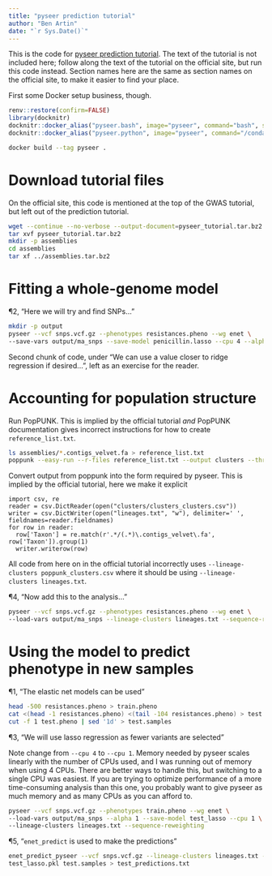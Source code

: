 ```yaml
---
title: "pyseer prediction tutorial"
author: "Ben Artin"
date: "`r Sys.Date()`"
---
```


This is the code for [pyseer prediction tutorial](https://pyseer.readthedocs.io/en/master/predict.html). The text of the tutorial is not included here; follow along the text of the tutorial on the official site, but run this code instead. Section names here are the same as section names on the official site, to make it easier to find your place.

First some Docker setup business, though.

```r
renv::restore(confirm=FALSE)
library(docknitr)
docknitr::docker_alias("pyseer.bash", image="pyseer", command="bash", share.files=TRUE)
docknitr::docker_alias("pyseer.python", image="pyseer", command="/conda/bin/python3.7", share.files=TRUE)
```

```bash
docker build --tag pyseer .
```

# Download tutorial files

On the official site, this code is mentioned at the top of the GWAS tutorial, but left out of the prediction tutorial. 

```pyseer.bash
wget --continue --no-verbose --output-document=pyseer_tutorial.tar.bz2 https://ndownloader.figshare.com/files/14091179
tar xvf pyseer_tutorial.tar.bz2
mkdir -p assemblies
cd assemblies
tar xf ../assemblies.tar.bz2
```

# Fitting a whole-genome model

¶2, "Here we will try and find SNPs…"

```pyseer.bash
mkdir -p output
pyseer --vcf snps.vcf.gz --phenotypes resistances.pheno --wg enet \
--save-vars output/ma_snps --save-model penicillin.lasso --cpu 4 --alpha 1 > selected.txt
```

Second chunk of code, under "We can use a value closer to ridge regression if desired…", left as an exercise for the reader.

# Accounting for population structure

Run PopPUNK. This is implied by the official tutorial *and* PopPUNK documentation gives incorrect instructions for how to create `reference_list.txt`.

```pyseer.bash
ls assemblies/*.contigs_velvet.fa > reference_list.txt
poppunk --easy-run --r-files reference_list.txt --output clusters --threads 4 --plot-fit 5 --min-k 13 --full-db
```


Convert output from poppunk into the form required by pyseer. This is implied by the official tutorial, here we make it explicit

```pyseer.python
import csv, re
reader = csv.DictReader(open("clusters/clusters_clusters.csv"))
writer = csv.DictWriter(open("lineages.txt", "w"), delimiter=' ', fieldnames=reader.fieldnames)
for row in reader:
  row['Taxon'] = re.match(r'.*/(.*)\.contigs_velvet\.fa', row['Taxon']).group(1)
  writer.writerow(row)
```

All code from here on in the official tutorial incorrectly uses `--lineage-clusters poppunk_clusters.csv` where it should be using `--lineage-clusters lineages.txt`.

¶4, "Now add this to the analysis…"

```pyseer.bash
pyseer --vcf snps.vcf.gz --phenotypes resistances.pheno --wg enet \
--load-vars output/ma_snps --lineage-clusters lineages.txt --sequence-reweighting
```

# Using the model to predict phenotype in new samples

¶1, "The elastic net models can be used"

```pyseer.bash
head -500 resistances.pheno > train.pheno
cat <(head -1 resistances.pheno) <(tail -104 resistances.pheno) > test.pheno
cut -f 1 test.pheno | sed '1d' > test.samples
```

¶3, "We will use lasso regression as fewer variants are selected"

Note change from `--cpu 4` to `--cpu 1`. Memory needed by pyseer scales linearly with the number of CPUs used, and I was running out of memory when using 4 CPUs. There are better ways to handle this, but switching to a single CPU was easiest. If you are trying to optimize performance of a more time-consuming analysis than this one, you probably want to give pyseer as much memory and as many CPUs as you can afford to.

```pyseer.bash
pyseer --vcf snps.vcf.gz --phenotypes train.pheno --wg enet \
--load-vars output/ma_snps --alpha 1 --save-model test_lasso --cpu 1 \
--lineage-clusters lineages.txt --sequence-reweighting
```

¶5, "`enet_predict` is used to make the predictions"

```pyseer.bash
enet_predict_pyseer --vcf snps.vcf.gz --lineage-clusters lineages.txt --true-values test.pheno \
test_lasso.pkl test.samples > test_predictions.txt
```

